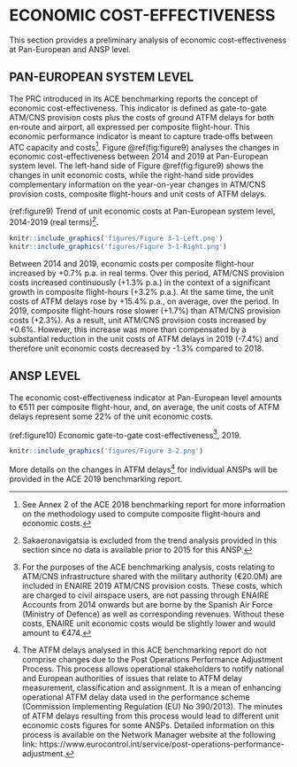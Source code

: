 # ECONOMIC COST-EFFECTIVENESS {#economic}

This section provides a preliminary analysis of economic cost-effectiveness at Pan-European and ANSP level.

## PAN-EUROPEAN SYSTEM LEVEL

The PRC introduced in its ACE benchmarking reports the concept of economic cost-effectiveness. This indicator is defined as gate-to-gate ATM/CNS provision costs plus the costs of ground ATFM delays for both en‐route and airport, all expressed per composite flight-hour. This economic performance indicator is meant to capture trade‐offs between ATC capacity and costs^[See Annex 2 of the ACE 2018 benchmarking report for more information on the methodology used to compute composite flight-hours and economic costs.].
Figure \@ref(fig:figure9) analyses the changes in economic cost-effectiveness between 2014 and 2019 at Pan-European system level. The left-hand side of Figure \@ref(fig:figure9) shows the changes in unit economic costs, while the right-hand side provides complementary information on the year-on-year changes in ATM/CNS provision costs, composite flight-hours and unit costs of ATFM delays.

(ref:figure9) Trend of unit economic costs at Pan-European system level, 2014-2019 (real terms)^[Sakaeronavigatsia is excluded from the trend analysis provided in this section since no data is available prior to 2015 for this ANSP.].

```r
knitr::include_graphics('figures/Figure 3-1-Left.png')
knitr::include_graphics('figures/Figure 3-1-Right.png')
```

Between 2014 and 2019, economic costs per composite flight-hour increased by +0.7% p.a. in real terms. Over this period, ATM/CNS provision costs increased continuously (+1.3% p.a.) in the context of a significant growth in composite flight-hours (+3.2% p.a.). At the same time, the unit costs of ATFM delays rose by +15.4% p.a., on average, over the period.
In 2019, composite flight-hours rose slower (+1.7%) than ATM/CNS provision costs (+2.3%). As a result, unit ATM/CNS provision costs increased by +0.6%. However, this increase was more than compensated by a substantial reduction in the unit costs of ATFM delays in 2019 (-7.4%) and therefore unit economic costs decreased by -1.3% compared to 2018. 

## ANSP LEVEL

The economic cost-effectiveness indicator at Pan-European level amounts to €511 per composite flight-hour, and, on average, the unit costs of ATFM delays represent some 22% of the unit economic costs.

(ref:figure10) Economic gate-to-gate cost-effectiveness^[For the purposes of the ACE benchmarking analysis, costs relating to ATM/CNS infrastructure shared with the military authority (€20.0M) are included in ENAIRE 2019 ATM/CNS provision costs. These costs, which are charged to civil airspace users, are not passing through ENAIRE Accounts from 2014 onwards but are borne by the Spanish Air Force (Ministry of Defence) as well as corresponding revenues. Without these costs, ENAIRE unit economic costs would be slightly lower and would amount to €474.], 2019.

```r
knitr::include_graphics('figures/Figure 3-2.png')
```


More details on the changes in ATFM delays^[The ATFM delays analysed in this ACE benchmarking report do not comprise changes due to the Post Operations Performance Adjustment Process. This process allows operational stakeholders to notify national and European authorities of issues that relate to ATFM delay measurement, classification and assignment. It is a mean of enhancing operational ATFM delay data used in the performance scheme (Commission Implementing Regulation (EU) No 390/2013). The minutes of ATFM delays resulting from this process would lead to different unit economic costs figures for some ANSPs. Detailed information on this process is available on the Network Manager website at the following link: https://www.eurocontrol.int/service/post-operations-performance-adjustment.] for individual ANSPs will be provided in the ACE 2019 benchmarking report.